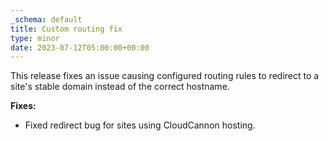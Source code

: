 ```yaml
---
_schema: default
title: Custom routing fix
type: minor
date: 2023-07-12T05:00:00+00:00
---
```

This release fixes an issue causing configured routing rules to redirect to a site's stable domain instead of the correct hostname.&nbsp;

**Fixes:**

* Fixed redirect bug for sites using CloudCannon hosting.